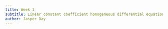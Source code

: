 ```yaml
---
title: Week 1
subtitle: Linear constant coefficient homogeneous differential equations
author: Jasper Day
---
```


